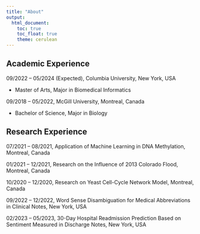 ```yaml
---
title: "About"
output: 
  html_document:
    toc: true
    toc_float: true
    theme: cerulean
---
```


## Academic Experience

09/2022 – 05/2024 (Expected), Columbia University, New York, USA

* Master of Arts, Major in Biomedical Informatics

09/2018 – 05/2022, McGill University, Montreal, Canada

* Bachelor of Science, Major in Biology

## Research Experience

07/2021 – 08/2021, Application of Machine Learning in DNA Methylation, Montreal, Canada	

01/2021 – 12/2021, Research on the Influence of 2013 Colorado Flood, Montreal, Canada

10/2020 – 12/2020, Research on Yeast Cell-Cycle Network Model, Montreal, Canada

09/2022 – 12/2022, Word Sense Disambiguation for Medical Abbreviations in Clinical Notes, New York, USA

02/2023 – 05/2023, 30-Day Hospital Readmission Prediction Based on Sentiment Measured in
Discharge Notes, New York, USA



